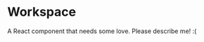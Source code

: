 
<Meta title="@flapjs/components/workspace/Workspace"
    component={Workspace}/>

# Workspace

A React component that needs some love. Please describe me! :(

<Props of={Workspace}/>


